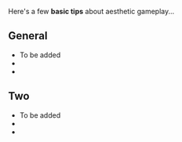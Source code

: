 {{en/Incomplete}}

{{en/Manual/Navigation}}

Here's a few '''basic tips''' about aesthetic gameplay...

==General==
* To be added
*
*

==Two==
* To be added
*
*



{{en/Community/Play Style/Aesthetics}}